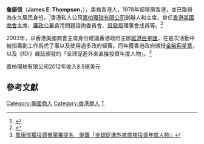 '''詹康信'''{{GBSHK}}（'''James E. Thompson'''，{{bd|1940年|1月14日|}}），美裔香港人，1978年起移居香港，並已取得為永久居民身份。<ref>{{Cite web |url=http://www.crownrms.com/rms/cn/jim.thompson.html |title=Jim Thompson（詹康信）简介 - Crown Worldwide Group主席 |access-date=2012-02-24 |archive-date=2010-08-24 |archive-url=https://web.archive.org/web/20100824230108/http://www.crownrms.com/rms/cn/jim.thompson.html |dead-url=no }}</ref>香港私人公司[[嘉柏環球有限公司|嘉柏環球有限公司]]創辦人和主席，曾任[[香港美國商會|香港美國商會]]主席、[[廉政公署|廉政公署]]貪污問題諮詢委員會、[[貿發局|貿發局]]理事會成員等。<ref>{{Cite web |url=http://hk.apple.nextmedia.com/template/apple/art_main.php?iss_id=20120224&sec_id=4104&subsec_id=11866&art_id=16098905 |title=詹康信搞物流 幫特首遷禮賓府 |access-date=2012-02-24 |archive-date=2012-05-01 |archive-url=https://web.archive.org/web/20120501133859/http://hk.apple.nextmedia.com/template/apple/art_main.php?iss_id=20120224&sec_id=4104&subsec_id=11866&art_id=16098905 |dead-url=no }}</ref>

2003年，以香港美國商會主席身份建議香港政府主辦[[維港巨星匯|維港巨星匯]]，在是次活動中被指籌劃工作馬虎了事以及使用過多政府經費。同年獲香港政府頒授[[金紫荊星章|金紫荊星章]]，以及《fDi》雜誌頒發的「全球促進外來直接投資年度人物」。<ref>[http://www.investhk.gov.hk/static/posts/press-release-investhk-s-nominee-jim-thompson-wins-fdi-personality-of-the-year-award-tc.html 詹康信獲投資推廣署提名　榮膺「全球促進外來直接投資年度人物」]{{dead link|date=2018年4月 |bot=InternetArchiveBot |fix-attempted=yes }}</ref>

嘉柏環球有限公司2012年收入8.5億美元


==參考文獻==
{{reflist}}
[[Category:美國商人|Category:美國商人]]
[[Category:香港商人|Category:香港商人]]
[[Category:聖荷西州立大學校友|T]]